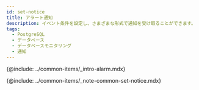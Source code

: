 ```yaml
---
id: set-notice
title: アラート通知
description: イベント条件を設定し、さまざまな形式で通知を受け取ることができます。
tags:
  - PostgreSQL
  - データベース
  - データベースモニタリング
  - 通知
---
```


{@include: ../common-items/_intro-alarm.mdx}

{@include: ../common-items/_note-common-set-notice.mdx}
